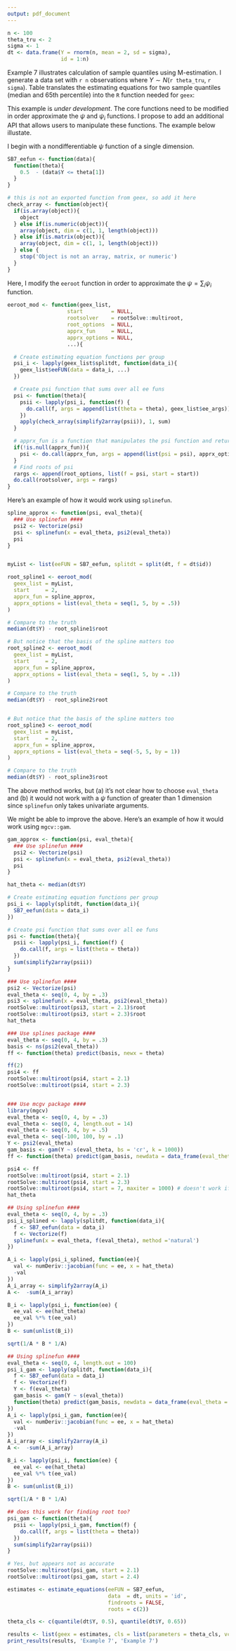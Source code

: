 ```yaml
---
output: pdf_document
---
```


```r
n <- 100
theta_tru <- 2
sigma <- 1
dt <- data.frame(Y = rnorm(n, mean = 2, sd = sigma),
                 id = 1:n)
```

Example 7 illustrates calculation of sample quantiles using M-estimation. I generate a data set with `r n` observations where $Y \sim N$(`r theta_tru`, `r sigma`). Table \ref{ex7} translates the estimating equations for two sample quantiles (median and 65th percentile) into the `R` function needed for `geex`:

\begin{table}[H]
\centering
\label{ex7}
\caption{Translating math to code}
\begin{tabular}{cc}
$\psi_k(Y_i, \theta) = 
\begin{pmatrix}
0.5 - I(Y_i \leq \theta_1) \\
0.65 - I(Y_i \leq \theta_2) 
\end{pmatrix}$ &
\begin{minipage}{3in}
\begin{verbatim}
SB7_eefun <- function(data){
  function(theta){
    with(data,
      c(0.5  - (Y <= theta[1]),
        0.65 - (Y <= theta[2]))
    )
  }
}
\end{verbatim}
\end{minipage}
\end{tabular}
\end{table}

This example is *under development*. The core functions need to be modified in order approximate the $\psi$ and $\psi_i$ functions. I propose to add an additional API that allows users to manipulate these functions. The example below illustate. 

I begin with a nondifferentiable $\psi$ function of a single dimension.
```r
SB7_eefun <- function(data){
  function(theta){
    0.5  - (data$Y <= theta[1])
  }
}
```

```r
# this is not an exported function from geex, so add it here
check_array <- function(object){
  if(is.array(object)){
    object
  } else if(is.numeric(object)){
    array(object, dim = c(1, 1, length(object)))
  } else if(is.matrix(object)){
    array(object, dim = c(1, 1, length(object)))
  } else {
    stop('Object is not an array, matrix, or numeric')
  }
}
```

Here, I modify the `eeroot` function in order to approximate the $\psi = \sum_i \psi_i$ function.

```r
eeroot_mod <- function(geex_list,
                   start         = NULL,
                   rootsolver    = rootSolve::multiroot,
                   root_options  = NULL,
                   apprx_fun     = NULL,
                   apprx_options = NULL,
                   ...){

  # Create estimating equation functions per group
  psi_i <- lapply(geex_list$splitdt, function(data_i){
    geex_list$eeFUN(data = data_i, ...)
  })

  # Create psi function that sums over all ee funs
  psi <- function(theta){
    psii <- lapply(psi_i, function(f) {
      do.call(f, args = append(list(theta = theta), geex_list$ee_args))
    })
    apply(check_array(simplify2array(psii)), 1, sum)
  }

  # apprx_fun is a function that manipulates the psi function and returns a new psi function
  if(!is.null(apprx_fun)){
    psi <- do.call(apprx_fun, args = append(list(psi = psi), apprx_options))
  }
  # Find roots of psi
  rargs <- append(root_options, list(f = psi, start = start))
  do.call(rootsolver, args = rargs)
}
```

Here's an example of how it would work using `splinefun`.

```r
spline_approx <- function(psi, eval_theta){
  ### Use splinefun ####
  psi2 <- Vectorize(psi)
  psi <- splinefun(x = eval_theta, psi2(eval_theta))
  psi
}


myList <- list(eeFUN = SB7_eefun, splitdt = split(dt, f = dt$id))

root_spline1 <- eeroot_mod(
  geex_list = myList,
  start     = 2,
  apprx_fun = spline_approx,
  apprx_options = list(eval_theta = seq(1, 5, by = .5))
)

# Compare to the truth
median(dt$Y) - root_spline1$root

# But notice that the basis of the spline matters too
root_spline2 <- eeroot_mod(
  geex_list = myList,
  start     = 2,
  apprx_fun = spline_approx,
  apprx_options = list(eval_theta = seq(1, 5, by = .1))
)

# Compare to the truth
median(dt$Y) - root_spline2$root


# But notice that the basis of the spline matters too
root_spline3 <- eeroot_mod(
  geex_list = myList,
  start     = 2,
  apprx_fun = spline_approx,
  apprx_options = list(eval_theta = seq(-5, 5, by = 1))
)

# Compare to the truth
median(dt$Y) - root_spline3$root

```

The above method works, but (a) it's not clear how to choose `eval_theta` and (b) it would not work with a $\psi$ function of greater than 1 dimension since `splinefun` only takes univariate arguments.

We might be able to improve the above. Here's an example of how it would work using `mgcv::gam`.

```r
gam_approx <- function(psi, eval_theta){
  ### Use splinefun ####
  psi2 <- Vectorize(psi)
  psi <- splinefun(x = eval_theta, psi2(eval_theta))
  psi
}

```

```r

hat_theta <- median(dt$Y)

# Create estimating equation functions per group
psi_i <- lapply(splitdt, function(data_i){
  SB7_eefun(data = data_i)
})

# Create psi function that sums over all ee funs
psi <- function(theta){
  psii <- lapply(psi_i, function(f) {
    do.call(f, args = list(theta = theta))
  })
  sum(simplify2array(psii)) 
}

### Use splinefun ####
psi2 <- Vectorize(psi)
eval_theta <- seq(0, 4, by = .3)
psi3 <- splinefun(x = eval_theta, psi2(eval_theta))
rootSolve::multiroot(psi3, start = 2.1)$root
rootSolve::multiroot(psi3, start = 2.3)$root
hat_theta

### Use splines package ####
eval_theta <- seq(0, 4, by = .3)
basis <- ns(psi2(eval_theta))
ff <- function(theta) predict(basis, newx = theta)

ff(2)
psi4 <- ff
rootSolve::multiroot(psi4, start = 2.1)
rootSolve::multiroot(psi4, start = 2.3)


### Use mcgv package ####
library(mgcv)
eval_theta <- seq(0, 4, by = .3)
eval_theta <- seq(0, 4, length.out = 14)
eval_theta <- seq(0, 4, by = .5)
eval_theta <- seq(-100, 100, by = .1)
Y <- psi2(eval_theta)
gam_basis <- gam(Y ~ s(eval_theta, bs = 'cr', k = 1000))
ff <- function(theta) predict(gam_basis, newdata = data_frame(eval_theta = theta))

psi4 <- ff
rootSolve::multiroot(psi4, start = 2.1)
rootSolve::multiroot(psi4, start = 2.3)
rootSolve::multiroot(psi4, start = 7, maxiter = 1000) # doesn't work if extraopolating beyond range of eval_theta
hat_theta
```

```r

## Using splinefun ####
eval_theta <- seq(0, 4, by = .3)
psi_i_splined <- lapply(splitdt, function(data_i){
  f <- SB7_eefun(data = data_i)
  f <- Vectorize(f)
  splinefun(x = eval_theta, f(eval_theta), method ='natural')
})

A_i <- lapply(psi_i_splined, function(ee){
  val <- numDeriv::jacobian(func = ee, x = hat_theta)
  -val
})
A_i_array <- simplify2array(A_i)
A <-  -sum(A_i_array)

B_i <- lapply(psi_i, function(ee) {
  ee_val <- ee(hat_theta)
  ee_val %*% t(ee_val)
})
B <- sum(unlist(B_i))

sqrt(1/A * B * 1/A)

## Using splinefun ####
eval_theta <- seq(0, 4, length.out = 100)
psi_i_gam <- lapply(splitdt, function(data_i){
  f <- SB7_eefun(data = data_i)
  f <- Vectorize(f)
  Y <- f(eval_theta)
  gam_basis <- gam(Y ~ s(eval_theta))
  function(theta) predict(gam_basis, newdata = data_frame(eval_theta = theta))
})
A_i <- lapply(psi_i_gam, function(ee){
  val <- numDeriv::jacobian(func = ee, x = hat_theta)
  -val
})
A_i_array <- simplify2array(A_i)
A <-  -sum(A_i_array)

B_i <- lapply(psi_i, function(ee) {
  ee_val <- ee(hat_theta)
  ee_val %*% t(ee_val)
})
B <- sum(unlist(B_i))

sqrt(1/A * B * 1/A)

## does this work for finding root too?
psi_gam <- function(theta){
  psii <- lapply(psi_i_gam, function(f) {
    do.call(f, args = list(theta = theta))
  })
  sum(simplify2array(psii)) 
}

# Yes, but appears not as accurate
rootSolve::multiroot(psi_gam, start = 2.1)
rootSolve::multiroot(psi_gam, start = 2.4)


```

```r
estimates <- estimate_equations(eeFUN = SB7_eefun, 
                                data  = dt, units = 'id', 
                                findroots = FALSE,
                                roots = c(2))
```

```r
theta_cls <- c(quantile(dt$Y, 0.5), quantile(dt$Y, 0.65))

```

```r
results <- list(geex = estimates, cls = list(parameters = theta_cls, vcov = Sigma_cls))
print_results(results, 'Example 7', 'Example 7')
```
